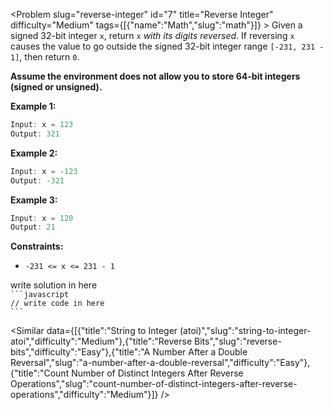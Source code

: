 
<Problem slug="reverse-integer" id="7" title="Reverse Integer" difficulty="Medium" tags={[{"name":"Math","slug":"math"}]} >
    Given a signed 32-bit integer `x`, return `x` _with its digits reversed_. If reversing `x` causes the value to go outside the signed 32-bit integer range `[-231, 231 - 1]`, then return `0`.

**Assume the environment does not allow you to store 64-bit integers (signed or unsigned).**

**Example 1:**

```javascript 
Input: x = 123
Output: 321
```

**Example 2:**

```javascript 
Input: x = -123
Output: -321
```

**Example 3:**

```javascript 
Input: x = 120
Output: 21
```

**Constraints:**

*   `-231 <= x <= 231 - 1`
</Problem >

<Solution>
write solution in here
</Solution>

<Code>
```javascript
// write code in here
```
</Code>

<Similar data={[{"title":"String to Integer (atoi)","slug":"string-to-integer-atoi","difficulty":"Medium"},{"title":"Reverse Bits","slug":"reverse-bits","difficulty":"Easy"},{"title":"A Number After a Double Reversal","slug":"a-number-after-a-double-reversal","difficulty":"Easy"},{"title":"Count Number of Distinct Integers After Reverse Operations","slug":"count-number-of-distinct-integers-after-reverse-operations","difficulty":"Medium"}]} />
